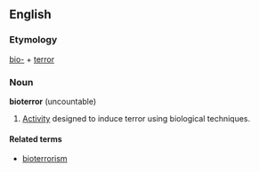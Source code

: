 ==English==
=== Etymology ===
[[bio-]] + [[terror]]

===Noun===
'''bioterror''' (uncountable)

# [[Activity]] designed to induce terror using biological techniques.

====Related terms====
*[[bioterrorism]]